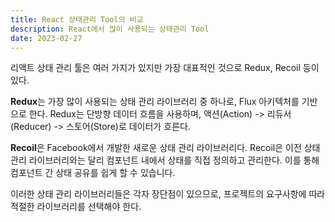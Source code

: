 ```yaml
---
title: React 상태관리 Tool의 비교
description: React에서 많이 사용되는 상태관리 Tool
date: 2023-02-27
---
```


리액트 상태 관리 툴은 여러 가지가 있지만 가장 대표적인 것으로 Redux, Recoil 등이 있다.

**Redux**는 가장 많이 사용되는 상태 관리 라이브러리 중 하나로, Flux 아키텍처를 기반으로 한다.
Redux는 단방향 데이터 흐름을 사용하며, 액션(Action) -> 리듀서(Reducer) -> 스토어(Store)로 데이터가 흐른다.

**Recoil**은 Facebook에서 개발한 새로운 상태 관리 라이브러리다.
Recoil은 이전 상태 관리 라이브러리와는 달리 컴포넌트 내에서 상태를 직접 정의하고 관리한다.
이를 통해 컴포넌트 간 상태 공유를 쉽게 할 수 있습니다.

이러한 상태 관리 라이브러리들은 각자 장단점이 있으므로, 프로젝트의 요구사항에 따라 적절한 라이브러리를 선택해야 한다.
